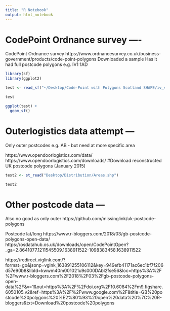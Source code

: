 ```yaml
---
title: "R Notebook"
output: html_notebook
---
```


# CodePoint Ordnance survey ----
CodePoint Ordnance survey https://www.ordnancesurvey.co.uk/business-government/products/code-point-polygons
Downloaded a sample
Has it had full postcode polygons e.g. IV1 1AD


```r
library(sf)
library(ggplot2)

test <- read_sf("~/Desktop/Code-Point with Polygons Scotland SHAPE/iv_sample.shp")
```

```r
test
```

```r
ggplot(test) +
  geom_sf()
```

# Outerlogistics data attempt ---

Only outer postcodes e.g. AB - but need at more specific area

https://www.opendoorlogistics.com/data/
https://www.opendoorlogistics.com/downloads/ #Download reconstructed UK postcode polygons (January 2015) 

```r
test2 <- st_read("Desktop/Distribution/Areas.shp")
```

```r
test2
```

# Other postcode data ---
Also no good as only outer https://github.com/missinglink/uk-postcode-polygons

Postcode lat/long https://www.r-bloggers.com/2018/03/gb-postcode-polygons-open-data/
https://osdatahub.os.uk/downloads/open/CodePointOpen?_ga=2.8641077.1211545509.1638911522-1098383458.1638911522

https://redirect.viglink.com/?format=go&jsonp=vglnk_163891255106112&key=949efb41171ac6ec1bf7f206d57e90b8&libId=kwwm40m001021u9s000DAbl2fse56&loc=https%3A%2F%2Fwww.r-bloggers.com%2F2018%2F03%2Fgb-postcode-polygons-open-data%2F&v=1&out=https%3A%2F%2Fdoi.org%2F10.6084%2Fm9.figshare.6050105.v2&ref=https%3A%2F%2Fwww.google.com%2F&title=GB%20postcode%20polygons%20%E2%80%93%20open%20data%20%7C%20R-bloggers&txt=Download%20postcode%20polygons
